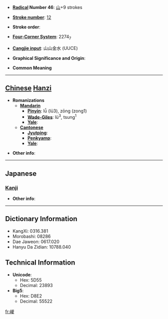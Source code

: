 * '''[[Wiktionary:Chinese radical index| Radical]] Number 46''': [[Wiktionary:Chinese radical index 山|山]]+9 strokes

* '''[[Wiktionary:Chinese total strokes index|Stroke number]]''': [[Wiktionary:Chinese total strokes index 12|12]]

* '''Stroke order''': 

* '''[[Wiktionary:Chinese four corner index|Four-Corner System]]''': 2274<sub>7</sub>

* '''[[Wiktionary:Chinese Cangjie index|Cangjie input]]''': 山山金水 (UUCE)

* '''Graphical Significance and Origin''': 

* '''Common Meaning'''

----

== [[Chinese]] [[Hanzi]] ==

* '''Romanizations'''
** '''[[Mandarin]]'''
*** '''[[Pinyin]]''': lǚ (lü3), zōng (zong1)
*** '''[[Wade-Giles]]''': lü<sup>3</sup>, tsung<sup>1</sup>
*** '''[[Yale]]''': 
** '''[[Cantonese]]'''
*** '''[[Jyutping]]''':
*** '''[[Penkyamp]]''': 
*** '''[[Yale]]''': 

* '''Other info''': 

----

==Japanese==
===[[Kanji]]===
{{kanji|on readings=[[そう]] (sō)|kun readings=}}

* '''Other info''':  

----

== Dictionary Information ==

* KangXi: 0316.381
* Morobashi: 08286
* Dae Jaweon: 0617.020
* Hanyu Da Zidian: 10788.040

== Technical Information ==

* '''Unicode''':
** Hex: 5D55
** Decimal: 23893
* '''Big5''':
** Hex: D8E2
** Decimal: 55522

[[fr:嵕]]